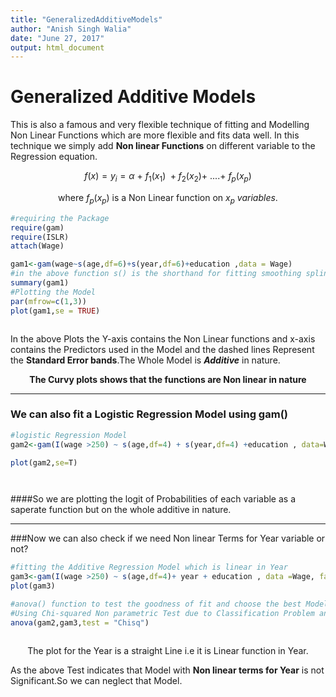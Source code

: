 ```yaml
---
title: "GeneralizedAdditiveModels"
author: "Anish Singh Walia"
date: "June 27, 2017"
output: html_document
---
```


# Generalized  Additive  Models


This is also a famous and very flexible technique of fitting and Modelling Non Linear Functions which are more flexible and fits data well.
In this technique we simply add __Non linear Functions__ on different variable to the Regression equation.

$$f(x) = y_i = \alpha \ +  \ f_1(x_1) \ + f_2(x_2) + \ .... + \ f_p(x_p)  $$

$$\text{where} \ f_p(x_p) \ \text {is a Non Linear function on} \  x_p \ variables.$$




```r
#requiring the Package 
require(gam)
require(ISLR)
attach(Wage)

gam1<-gam(wage~s(age,df=6)+s(year,df=6)+education ,data = Wage)
#in the above function s() is the shorthand for fitting smoothing splines in gam() function
summary(gam1)
#Plotting the Model
par(mfrow=c(1,3))
plot(gam1,se = TRUE)



```
In the above Plots the Y-axis contains the Non Linear functions and x-axis contains the Predictors used in the Model and the dashed lines Represent the __Standard Error bands__.The Whole Model is *__Additive__* in nature.

$$\textbf {The Curvy plots shows that the functions are Non linear in nature}$$


---


### We can also fit a Logistic Regression Model using gam()

```r
#logistic Regression Model
gam2<-gam(I(wage >250) ~ s(age,df=4) + s(year,df=4) +education , data=Wage,family=binomial)

plot(gam2,se=T)




```

####So we are plotting the logit of Probabilities of each variable as a saperate function but on the whole additive in nature.


---

###Now we can also check if we need Non linear Terms for Year variable or not?

```r
#fitting the Additive Regression Model which is linear in Year
gam3<-gam(I(wage >250) ~ s(age,df=4)+ year + education , data =Wage, family = binomial)
plot(gam3)

#anova() function to test the goodness of fit and choose the best Model
#Using Chi-squared Non parametric Test due to Classification Problem and categorial Target
anova(gam2,gam3,test = "Chisq")



```
$$\text {The plot for the Year is a straight Line i.e it is Linear function in Year.}$$


As the above Test indicates that Model with __Non linear terms for Year__ is not Significant.So we can neglect that Model.







